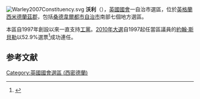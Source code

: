 [[File:Warley2007Constituency.svg|right]]
'''沃利'''（{{lang-en|Warley}}），[[英國|英國]][[英國國會|國會]]一自治市選區，位於[[英格蘭|英格蘭]][[西米德蘭茲郡|西米德蘭茲郡]]，包括[[桑德韋爾都市自治市|桑德韋爾都市自治市]]南部七個地方選區。

本區自1997年創設以來一直支持[[工黨_(英國)|工黨]]。[[2010年英國大選|2010年大選]]自1997起任當區議員的[[約翰·斯貝勒|約翰·斯貝勒]]以52.9%選票<ref name="2010election">{{cite news
|publisher=[[英國廣播公司|英國廣播公司]]
|date=2010年5月7日
|title=Election 2010/Constituency/Warley
|url=http://news.bbc.co.uk/2/shared/election2010/results/constituency/e91.stm
|accessdate=2010年10月23日
|archive-date=2020年11月28日
|archive-url=https://web.archive.org/web/20201128203717/http://news.bbc.co.uk/2/shared/election2010/results/constituency/e91.stm
|dead-url=no
}}</ref>成功連任。

==参考文献==
<div class="references-small">
<references></references>
</div>

{{DEFAULTSORT:Warley (UK Parliament constituency)}}
[[Category:英國國會選區_(西密德蘭)|Category:英國國會選區 (西密德蘭)]]